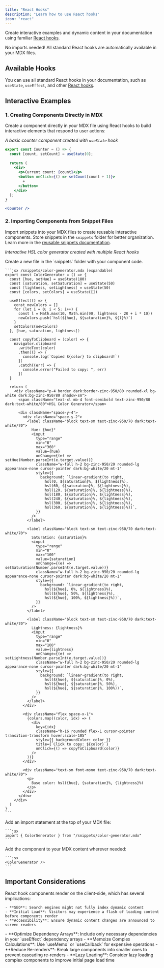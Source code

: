```yaml
---
title: "React Hooks"
description: "Learn how to use React hooks"
icon: "react"
---
```



Create interactive examples and dynamic content in your documentation using familiar [React hooks](https://react.dev/reference/react/hooks).

<Note>
  No imports needed! All standard React hooks are automatically available in your MDX files.
</Note>

## Available Hooks

You can use all standard React hooks in your documentation, such as `useState`, `useEffect`, and other [React hooks](https://react.dev/reference/react/hooks).

## Interactive Examples

### 1. Creating Components Directly in MDX

Create a component directly in your MDX file using React hooks to build interactive elements that respond to user actions:

*A basic counter component created with `useState` hook*

<Counter />

```jsx
export const Counter = () => {
  const [count, setCount] = useState(0);
  
  return (
    <div>
      <p>Current count: {count}</p>
      <button onClick={() => setCount(count + 1)}>
        +
      </button>
    </div>
  );
}

<Counter />
```


### 2. Importing Components from Snippet Files

Import snippets into your MDX files to create reusable interactive components. Store snippets in the `snippets` folder for better organization. Learn more in the [reusable snippets documentation](/reusable-snippets).

*Interactive HSL color generator created with multiple React hooks*


<ColorGenerator />

<Steps>
  <Step title="Create a snippet file">
    Create a new file in the `snippets` folder with your component code.

    ```jsx /snippets/color-generator.mdx [expandable]
    export const ColorGenerator = () => {
      const [hue, setHue] = useState(180)
      const [saturation, setSaturation] = useState(50)
      const [lightness, setLightness] = useState(50)
      const [colors, setColors] = useState([])

      useEffect(() => {
        const newColors = []
        for (let i = 0; i < 5; i++) {
          const l = Math.max(10, Math.min(90, lightness - 20 + i * 10))
          newColors.push(`hsl(${hue}, ${saturation}%, ${l}%)`)
        }
        setColors(newColors)
      }, [hue, saturation, lightness])

      const copyToClipboard = (color) => {
        navigator.clipboard
          .writeText(color)
          .then(() => {
            console.log(`Copied ${color} to clipboard!`)
          })
          .catch((err) => {
            console.error("Failed to copy: ", err)
          })
      }

      return (
        <div className="p-4 border dark:border-zinc-950/80 rounded-xl bg-white dark:bg-zinc-950/80 shadow-sm">
          <span className="text-xl mb-4 font-semibold text-zinc-950/80 dark:text-white/80">HSL Color Generator</span>

          <div className="space-y-4">
            <div className="space-y-2">
              <label className="block text-sm text-zinc-950/70 dark:text-white/70">
                Hue: {hue}°
                <input
                  type="range"
                  min="0"
                  max="360"
                  value={hue}
                  onChange={(e) => setHue(Number.parseInt(e.target.value))}
                  className="w-full h-2 bg-zinc-950/20 rounded-lg appearance-none cursor-pointer dark:bg-white/20 mt-1"
                  style={{
                    background: `linear-gradient(to right, 
                      hsl(0, ${saturation}%, ${lightness}%), 
                      hsl(60, ${saturation}%, ${lightness}%), 
                      hsl(120, ${saturation}%, ${lightness}%), 
                      hsl(180, ${saturation}%, ${lightness}%), 
                      hsl(240, ${saturation}%, ${lightness}%), 
                      hsl(300, ${saturation}%, ${lightness}%), 
                      hsl(360, ${saturation}%, ${lightness}%))`,
                  }}
                />
              </label>

              <label className="block text-sm text-zinc-950/70 dark:text-white/70">
                Saturation: {saturation}%
                <input
                  type="range"
                  min="0"
                  max="100"
                  value={saturation}
                  onChange={(e) => setSaturation(Number.parseInt(e.target.value))}
                  className="w-full h-2 bg-zinc-950/20 rounded-lg appearance-none cursor-pointer dark:bg-white/20 mt-1"
                  style={{
                    background: `linear-gradient(to right, 
                      hsl(${hue}, 0%, ${lightness}%), 
                      hsl(${hue}, 50%, ${lightness}%), 
                      hsl(${hue}, 100%, ${lightness}%))`,
                  }}
                />
              </label>

              <label className="block text-sm text-zinc-950/70 dark:text-white/70">
                Lightness: {lightness}%
                <input
                  type="range"
                  min="0"
                  max="100"
                  value={lightness}
                  onChange={(e) => setLightness(Number.parseInt(e.target.value))}
                  className="w-full h-2 bg-zinc-950/20 rounded-lg appearance-none cursor-pointer dark:bg-white/20 mt-1"
                  style={{
                    background: `linear-gradient(to right, 
                      hsl(${hue}, ${saturation}%, 0%), 
                      hsl(${hue}, ${saturation}%, 50%), 
                      hsl(${hue}, ${saturation}%, 100%))`,
                  }}
                />
              </label>
            </div>

            <div className="flex space-x-1">
              {colors.map((color, idx) => (
                <div
                  key={idx}
                  className="h-16 rounded flex-1 cursor-pointer transition-transform hover:scale-105"
                  style={{ backgroundColor: color }}
                  title={`Click to copy: ${color}`}
                  onClick={() => copyToClipboard(color)}
                />
              ))}
            </div>

            <div className="text-sm font-mono text-zinc-950/70 dark:text-white/70">
              <p>
                Base color: hsl({hue}, {saturation}%, {lightness}%)
              </p>
            </div>
          </div>
        </div>
      )
    }
    ```
  </Step>
  <Step title="Import the snippet">  
    Add an import statement at the top of your MDX file:

    ```jsx
    import { ColorGenerator } from "/snippets/color-generator.mdx"
    ```
  </Step>
  <Step title="Use the component">
    <p>Add the component to your MDX content wherever needed:</p>

    ```jsx
    <ColorGenerator />
    ```
  </Step>
</Steps>

## Important Considerations

<AccordionGroup>
  <Accordion title="Client-Side Rendering Impact">
    React hook components render on the client-side, which has several implications:

    - **SEO**: Search engines might not fully index dynamic content
    - **Initial Load**: Visitors may experience a flash of loading content before components render
    - **Accessibility**: Ensure dynamic content changes are announced to screen readers
  </Accordion>

  <Accordion title="Performance Best Practices">
    - **Optimize Dependency Arrays**: Include only necessary dependencies in your `useEffect` dependency arrays
    - **Memoize Complex Calculations**: Use `useMemo` or `useCallback` for expensive operations
    - **Reduce Re-renders**: Break large components into smaller ones to prevent cascading re-renders
    - **Lazy Loading**: Consider lazy loading complex components to improve initial page load time
  </Accordion>
</AccordionGroup>




